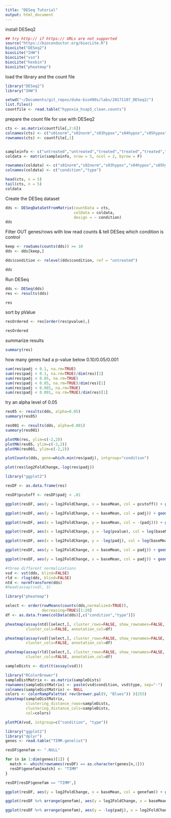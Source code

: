 ```yaml
---
title: "DESeq Tutorial"
output: html_document
---
```


install DESeq2
```r
## try http:// if https:// URLs are not supported
source("https://bioconductor.org/biocLite.R")
biocLite("DESeq2")
biocLite("IHW")
biocLite("vsn")
biocLite("hexbin")
biocLite("pheatmap")
```

load the library and the count file
```r
library("DESeq2")
library("IHW")

setwd("~/Documents/git_repos/duke-bio490s/labs/20171107_DESeq2/")
list.files()
countfile <- read.table("hypoxia_hsap5_clean.counts")
```

prepare the count file for use with DESeq2
```r
cts <- as.matrix(countfile[,2:6])
colnames(cts) <- c("s01norm","s02norm","s03hypox","s04hypox","s05hypox")
rownames(cts) <- countfile[,1]


sampleinfo <- c("untreated","untreated","treated","treated","treated","paired-end","paired-end","paired-end","paired-end","paired-end")
coldata <- matrix(sampleinfo, nrow = 5, ncol = 2, byrow = F)

rownames(coldata) <- c("s01norm","s02norm","s03hypox","s04hypox","s05hypox")
colnames(coldata) <- c("condition","type")

head(cts, n = 5)
tail(cts, n = 5)
coldata
```

Create the DESeq dataset
```r
dds <- DESeqDataSetFromMatrix(countData = cts,
                              colData = coldata,
                              design = ~ condition)
dds
```

Filter OUT genes/rows with low read counts & tell DESeq which condition is control
```r
keep <- rowSums(counts(dds)) >= 10
dds <- dds[keep,]

dds$condition <- relevel(dds$condition, ref = "untreated")

dds
```


Run DESeq
```r
dds <- DESeq(dds)
res <- results(dds)

res

```
sort by pValue
```r
resOrdered <- res[order(res$pvalue),]

resOrdered
```

summarize results
```r
summary(res)
```

how many genes had a p-value below 0.10/0.05/0.001
```r
sum(res$padj < 0.1, na.rm=TRUE)
sum(res$padj < 0.1, na.rm=TRUE)/dim(res)[1]
sum(res$padj < 0.05, na.rm=TRUE)
sum(res$padj < 0.05, na.rm=TRUE)/dim(res)[1]
sum(res$padj < 0.001, na.rm=TRUE)
sum(res$padj < 0.001, na.rm=TRUE)/dim(res)[1]
```
try an alpha level of 0.05
```r
res05 <- results(dds, alpha=0.05)
summary(res05)

res001 <- results(dds, alpha=0.001)
summary(res001)
```


```r
plotMA(res, ylim=c(-2,2))
plotMA(res05, ylim=c(-2,2))
plotMA(res001, ylim=c(-2,2))
```

```r
plotCounts(dds, gene=which.min(res$padj), intgroup="condition")

plot(res$log2FoldChange,-log(res$padj))
```

```r
library("ggplot2")

resDF <- as.data.frame(res)

resDF$pcutoff <- resDF$padj < .01

ggplot(resDF, aes(y = log2FoldChange, x = baseMean, col = pcutoff)) + geom_point(size = .5) + scale_x_log10()

ggplot(resDF, aes(y = log2FoldChange, x = baseMean, col = padj)) + geom_point() + scale_x_log10()

ggplot(resDF, aes(x = log2FoldChange, y = baseMean, col = -(padj))) + geom_point() + scale_y_log10()

ggplot(resDF, aes(x = log2FoldChange, y = -log(pvalue), col = log(baseMean) )) + geom_point() + scale_y_log10()

ggplot(resDF, aes(x = log2FoldChange, y = -log(padj), col = log(baseMean) )) + geom_point(size = .1) + scale_y_log10() + geom_text(aes(label = ifelse( padj < .001 & log2FoldChange > 2 ,rownames(resDF),'')), size = 2)

ggplot(resDF, aes(y = log2FoldChange, x = baseMean, col = padj)) + geom_point(size = .1) + scale_x_log10() + geom_text(aes(label = ifelse( padj < .01 ,rownames(resDF),'')), size = 2)

ggplot(resDF, aes(y = log2FoldChange, x = baseMean, col = padj)) + geom_point(size = .1) + scale_x_log10() + geom_text(aes(label = ifelse( padj < .0005 ,rownames(resDF),'')), size = 2)

```


```r
#three different normalizations
vsd <- vst(dds, blind=FALSE)
rld <- rlog(dds, blind=FALSE)
ntd <- normTransform(dds)
#head(assay(vsd), 3)

```

```r
library("pheatmap")

select <- order(rowMeans(counts(dds,normalized=TRUE)),
                decreasing=TRUE)[1:20]
df <- as.data.frame(colData(dds)[,c("condition","type")])

pheatmap(assay(ntd)[select,], cluster_rows=FALSE, show_rownames=FALSE,
         cluster_cols=FALSE, annotation_col=df)

pheatmap(assay(vsd)[select,], cluster_rows=FALSE, show_rownames=FALSE,
         cluster_cols=FALSE, annotation_col=df)

pheatmap(assay(rld)[select,], cluster_rows=FALSE, show_rownames=FALSE,
         cluster_cols=FALSE, annotation_col=df)

```

```r
sampleDists <- dist(t(assay(vsd)))

library("RColorBrewer")
sampleDistMatrix <- as.matrix(sampleDists)
rownames(sampleDistMatrix) <- paste(vsd$condition, vsd$type, sep="-")
colnames(sampleDistMatrix) <- NULL
colors <- colorRampPalette( rev(brewer.pal(9, "Blues")) )(255)
pheatmap(sampleDistMatrix,
         clustering_distance_rows=sampleDists,
         clustering_distance_cols=sampleDists,
         col=colors)

```

```r
plotPCA(vsd, intgroup=c("condition", "type"))

```

```r

library("ggplot2")
library("dplyr")
genes <- read.table("TIMM.genelist")

resDF$genefam <- ".NULL"

for (n in 1:dim(genes)[1]) {
  match <- which(rownames(resDF) == as.character(genes[n,1]))
  resDF$genefam[match] <- "TIMM"
}

resDF[resDF$genefam == "TIMM",]

ggplot(resDF, aes(y = log2FoldChange, x = baseMean, col = genefam)) + geom_point( size = .5) + scale_x_log10()

ggplot(resDF %>% arrange(genefam), aes(y = log2FoldChange, x = baseMean, col = genefam)) + geom_point( size = 1) + scale_x_log10()

ggplot(resDF %>% arrange(genefam), aes(y = -log(padj), x = log2FoldChange, col = genefam)) + geom_point()

```
